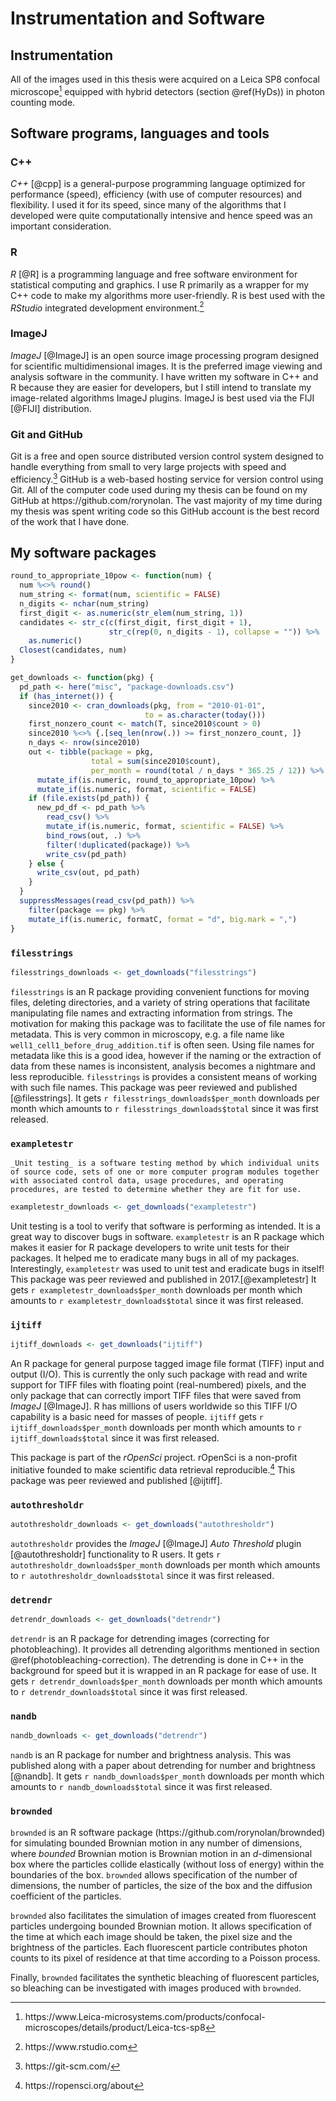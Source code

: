 # Instrumentation and Software {#instrumentation-and-software}


## Instrumentation 

All of the images used in this thesis were acquired on a Leica SP8 confocal microscope^[https://www.Leica-microsystems.com/products/confocal-microscopes/details/product/Leica-tcs-sp8] equipped with hybrid detectors (section \@ref(HyDs)) in photon counting mode. 



## Software programs, languages and tools


### C++

_C++_ [@cpp] is a general-purpose programming language optimized for performance (speed), efficiency (with use of computer resources) and flexibility. I used it for its speed, since many of the algorithms that I developed were quite computationally intensive and hence speed was an important consideration.


### R 

_R_ [@R] is a programming language and free software environment for statistical computing and graphics. I use R primarily as a wrapper for my C++ code to make my algorithms more user-friendly. R is best used with the _RStudio_ integrated development environment.^[https://www.rstudio.com]


### ImageJ

_ImageJ_ [@ImageJ] is an open source image processing program designed for scientific multidimensional images. It is the preferred image viewing and analysis software in the community. I have written my software in C++ and R because they are easier for developers, but I still intend to translate my image-related algorithms ImageJ plugins. ImageJ is best used via the FIJI [@FIJI] distribution.


### Git and GitHub

Git is a free and open source distributed version control system designed to handle everything from small to very large projects with speed and efficiency.^[https://git-scm.com/] GitHub is a web-based hosting service for version control using Git. All of the computer code used during my thesis can be found on my GitHub at https://github.com/rorynolan. The vast majority of my time during my thesis was spent writing code so this GitHub account is the best record of the work that I have done.



## My software packages

```r

round_to_appropriate_10pow <- function(num) {
  num %<>% round()
  num_string <- format(num, scientific = FALSE)
  n_digits <- nchar(num_string)
  first_digit <- as.numeric(str_elem(num_string, 1))
  candidates <- str_c(c(first_digit, first_digit + 1), 
                      str_c(rep(0, n_digits - 1), collapse = "")) %>% 
    as.numeric()
  Closest(candidates, num)
}

get_downloads <- function(pkg) {
  pd_path <- here("misc", "package-downloads.csv")
  if (has_internet()) {
    since2010 <- cran_downloads(pkg, from = "2010-01-01", 
                              to = as.character(today()))
    first_nonzero_count <- match(T, since2010$count > 0)
    since2010 %<>% {.[seq_len(nrow(.)) >= first_nonzero_count, ]}
    n_days <- nrow(since2010)
    out <- tibble(package = pkg, 
                  total = sum(since2010$count), 
                  per_month = round(total / n_days * 365.25 / 12)) %>% 
      mutate_if(is.numeric, round_to_appropriate_10pow) %>% 
      mutate_if(is.numeric, format, scientific = FALSE)
    if (file.exists(pd_path)) {
      new_pd_df <- pd_path %>% 
        read_csv() %>% 
        mutate_if(is.numeric, format, scientific = FALSE) %>% 
        bind_rows(out, .) %>% 
        filter(!duplicated(package)) %>% 
        write_csv(pd_path)
    } else {
      write_csv(out, pd_path)
    }
  }
  suppressMessages(read_csv(pd_path)) %>% 
    filter(package == pkg) %>% 
    mutate_if(is.numeric, formatC, format = "d", big.mark = ",")
}
```


### `filesstrings`

```r
filesstrings_downloads <- get_downloads("filesstrings")
```

`filesstrings` is an R package providing convenient functions for moving files, deleting directories, and a variety of string operations that facilitate manipulating file names and extracting information from strings. The motivation for making this package was to facilitate the use of file names for metadata. This is very common in microscopy, e.g. a file name like `well1_cell1_before_drug_addition.tif` is often seen. Using file names for metadata like this is a good idea, however if the naming or the extraction of data from these names is inconsistent, analysis becomes a nightmare and less reproducible. `filesstrings` is provides a consistent means of working with such file names. This package was peer reviewed and published [@filesstrings]. It gets `r filesstrings_downloads$per_month` downloads per month which amounts to `r filesstrings_downloads$total` since it was first released.


### `exampletestr`

```definition
_Unit testing_ is a software testing method by which individual units of source code, sets of one or more computer program modules together with associated control data, usage procedures, and operating procedures, are tested to determine whether they are fit for use.
```

```r
exampletestr_downloads <- get_downloads("exampletestr")
```

Unit testing is a tool to verify that software is performing as intended. It is a great way to discover bugs in software. `exampletestr` is an R package which makes it easier for R package developers to write unit tests for their packages. It helped me to eradicate many bugs in all of my packages. Interestingly, `exampletestr` was used to unit test and eradicate bugs in itself! This package was peer reviewed and published in 2017.[@exampletestr] It gets `r exampletestr_downloads$per_month` downloads per month which amounts to `r exampletestr_downloads$total` since it was first released.


### `ijtiff`

```r
ijtiff_downloads <- get_downloads("ijtiff")
```

An R package for general purpose tagged image file format (TIFF) input and output (I/O). This is currently the only such package with read and write support for TIFF files with floating point (real-numbered) pixels, and the only package that can correctly import TIFF files that were saved from _ImageJ_ [@ImageJ]. R has millions of users worldwide so this TIFF I/O capability is a basic need for masses of people. `ijtiff` gets `r ijtiff_downloads$per_month` downloads per month which amounts to `r ijtiff_downloads$total` since it was first released.

This package is part of the _rOpenSci_ project. rOpenSci is a non-profit initiative founded to make scientific data retrieval reproducible.^[https://ropensci.org/about] This package was peer reviewed and published [@ijtiff].


### `autothresholdr`

```r
autothresholdr_downloads <- get_downloads("autothresholdr")
```

`autothresholdr` provides the _ImageJ_ [@ImageJ] _Auto Threshold_ plugin [@autothresholdr] functionality to R users. It gets `r autothresholdr_downloads$per_month` downloads per month which amounts to `r autothresholdr_downloads$total` since it was first released. 


### `detrendr`

```r
detrendr_downloads <- get_downloads("detrendr")
```

`detrendr` is an R package for detrending images (correcting for photobleaching). It provides all detrending algorithms mentioned in section \@ref(photobleaching-correction). The detrending is done in C++ in the background for speed but it is wrapped in an R package for ease of use. It gets `r detrendr_downloads$per_month` downloads per month which amounts to `r detrendr_downloads$total` since it was first released.


### `nandb`

```r
nandb_downloads <- get_downloads("detrendr")
```

`nandb` is an R package for number and brightness analysis. This was published along with a paper about detrending for number and brightness [@nandb]. It gets `r nandb_downloads$per_month` downloads per month which amounts to `r nandb_downloads$total` since it was first released.


### `brownded` {#brownded}

`brownded` is an R software package (https://github.com/rorynolan/brownded) for simulating bounded Brownian motion in any number of dimensions, where _bounded_ Brownian motion is Brownian motion in an $d$-dimensional box where the particles collide elastically (without loss of energy) within the boundaries of the box. `brownded` allows specification of the number of dimensions, the number of particles, the size of the box and the diffusion coefficient of the particles. 

`brownded` also facilitates the simulation of images created from fluorescent particles undergoing bounded Brownian motion. It allows specification of the time at which each image should be taken, the pixel size and the brightness of the particles. Each fluorescent particle contributes photon counts to its pixel of residence at that time according to a Poisson process. 

Finally, `brownded` facilitates the synthetic bleaching of fluorescent particles, so bleaching can be investigated with images produced with `brownded`.
